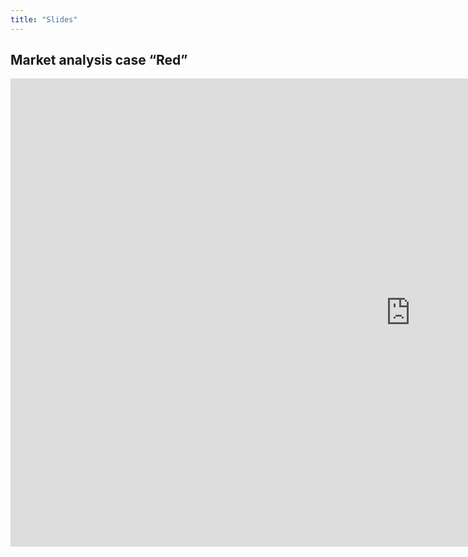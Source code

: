 ```yaml
---
title: "Slides"
---
```


## Market analysis case "Red"

<iframe src="https://docs.google.com/presentation/d/e/2PACX-1vQmO63SAvADly-33ZEakHkh4zufaSBLRMzuGF_3TIecNokBZztAHcpjlN4WoCsuEDQ9gfWHiqNJQE90/embed?start=false&loop=false&delayms=3000" frameborder="0" width="1280" height="749" allowfullscreen="true" mozallowfullscreen="true" webkitallowfullscreen="true"></iframe>